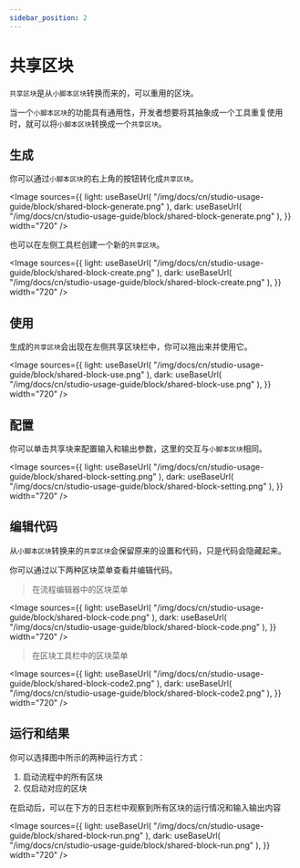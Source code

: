 ```yaml
---
sidebar_position: 2
---
```



# 共享区块

`共享区块`是从`小脚本区块`转换而来的，可以重用的区块。

当一个`小脚本区块`的功能具有通用性，开发者想要将其抽象成一个工具重复使用时，就可以将`小脚本区块`转换成一个`共享区块`。

## 生成

你可以通过`小脚本区块`的右上角的按钮转化成`共享区块`。

<Image
  sources={{
    light: useBaseUrl(
      "/img/docs/cn/studio-usage-guide/block/shared-block-generate.png"
    ),
    dark: useBaseUrl(
      "/img/docs/cn/studio-usage-guide/block/shared-block-generate.png"
    ),
  }}
  width="720"
/>

也可以在左侧工具栏创建一个新的`共享区块`。

<Image
  sources={{
    light: useBaseUrl(
      "/img/docs/cn/studio-usage-guide/block/shared-block-create.png"
    ),
    dark: useBaseUrl(
      "/img/docs/cn/studio-usage-guide/block/shared-block-create.png"
    ),
  }}
  width="720"
/>

## 使用

生成的`共享区块`会出现在左侧共享区块栏中，你可以拖出来并使用它。

<Image
  sources={{
    light: useBaseUrl(
      "/img/docs/cn/studio-usage-guide/block/shared-block-use.png"
    ),
    dark: useBaseUrl(
      "/img/docs/cn/studio-usage-guide/block/shared-block-use.png"
    ),
  }}
  width="720"
/>

## 配置

你可以单击共享块来配置输入和输出参数，这里的交互与`小脚本区块`相同。

<Image
  sources={{
    light: useBaseUrl(
      "/img/docs/cn/studio-usage-guide/block/shared-block-setting.png"
    ),
    dark: useBaseUrl(
      "/img/docs/cn/studio-usage-guide/block/shared-block-setting.png"
    ),
  }}
  width="720"
/>

## 编辑代码

从`小脚本区块`转换来的`共享区块`会保留原来的设置和代码，只是代码会隐藏起来。

你可以通过以下两种区块菜单查看并编辑代码。

> 在流程编辑器中的区块菜单

<Image
  sources={{
    light: useBaseUrl(
      "/img/docs/cn/studio-usage-guide/block/shared-block-code.png"
    ),
    dark: useBaseUrl(
      "/img/docs/cn/studio-usage-guide/block/shared-block-code.png"
    ),
  }}
  width="720"
/>

> 在区块工具栏中的区块菜单

<Image
  sources={{
    light: useBaseUrl(
      "/img/docs/cn/studio-usage-guide/block/shared-block-code2.png"
    ),
    dark: useBaseUrl(
      "/img/docs/cn/studio-usage-guide/block/shared-block-code2.png"
    ),
  }}
  width="720"
/>

## 运行和结果

你可以选择图中所示的两种运行方式：

1. 启动流程中的所有区块
2. 仅启动对应的区块

在启动后，可以在下方的日志栏中观察到所有区块的运行情况和输入输出内容

<Image
  sources={{
    light: useBaseUrl(
      "/img/docs/cn/studio-usage-guide/block/shared-block-run.png"
    ),
    dark: useBaseUrl(
      "/img/docs/cn/studio-usage-guide/block/shared-block-run.png"
    ),
  }}
  width="720"
/>
